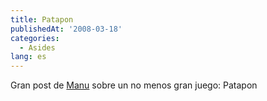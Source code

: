 ```yaml
---
title: Patapon
publishedAt: '2008-03-18'
categories:
  - Asides
lang: es
---
```


Gran post de [Manu](http://elblogdemanu.com/patapon-un-soplo-de-aire-fresco/) sobre un no menos gran juego: Patapon
